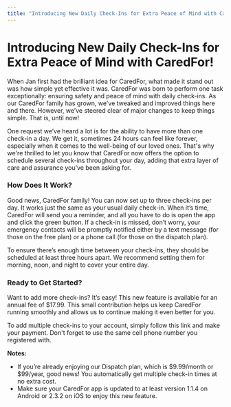 ```yaml
---
title: "Introducing New Daily Check-Ins for Extra Peace of Mind with CaredFor!"
---
```


# Introducing New Daily Check-Ins for Extra Peace of Mind with CaredFor!

When Jan first had the brilliant idea for CaredFor, what made it stand out was how simple yet effective it was. CaredFor was born to perform one task exceptionally: ensuring safety and peace of mind with daily check-ins. As our CaredFor family has grown, we've tweaked and improved things here and there. However, we’ve steered clear of major changes to keep things simple. That is, until now! 

One request we’ve heard a lot is for the ability to have more than one check-in a day. We get it, sometimes 24 hours can feel like forever, especially when it comes to the well-being of our loved ones. That's why we're thrilled to let you know that CaredFor now offers the option to schedule several check-ins throughout your day, adding that extra layer of care and assurance you’ve been asking for.

### How Does It Work?

Good news, CaredFor family! You can now set up to three check-ins per day. It works just the same as your usual daily check-in. When it’s time, CaredFor will send you a reminder, and all you have to do is open the app and click the green button. If a check-in is missed, don’t worry, your emergency contacts will be promptly notified either by a text message (for those on the free plan) or a phone call (for those on the dispatch plan).

To ensure there’s enough time between your check-ins, they should be scheduled at least three hours apart. We recommend setting them for morning, noon, and night to cover your entire day.

### Ready to Get Started?

Want to add more check-ins? It’s easy! This new feature is available for an annual fee of $17.99. This small contribution helps us keep CaredFor running smoothly and allows us to continue making it even better for you.

To add multiple check-ins to your account, simply follow this link and make your payment. Don't forget to use the same cell phone number you registered with. 

**Notes:** 
- If you’re already enjoying our Dispatch plan, which is $9.99/month or $99/year, good news! You automatically get multiple check-in times at no extra cost. 
- Make sure your CaredFor app is updated to at least version 1.1.4 on Android or 2.3.2 on iOS to enjoy this new feature.


